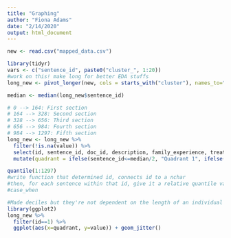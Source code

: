 ```yaml
---
title: "Graphing"
author: "Fiona Adams"
date: "2/14/2020"
output: html_document
---
```


```r
new <- read.csv("mapped_data.csv")
```

```r
library(tidyr)
vars <- c("sentence_id", paste0("cluster_", 1:20))
#work on this! make long for better EDA stuffs
long_new <- pivot_longer(new, cols = starts_with("cluster"), names_to="cluster")

median <- median(long_new$sentence_id)

# 0 --> 164: First section
# 164 --> 328: Second section
# 328 --> 656: Third section
# 656 --> 984: Fourth section
# 984 --> 1297: Fifth section
long_new <- long_new %>%
  filter(!is.na(value)) %>%
  select(id, sentence_id, doc_id, description, family_experience, treatment_prof, personal_experience, value) %>%
  mutate(quadrant = ifelse(sentence_id<=median/2, "Quadrant 1", ifelse(sentence_id <=median, "Quadrant 2", ifelse(sentence_id <= median*2, "Quadrant 3", ifelse(sentence_id <= median*3, "Quadrant 4", "Quadrant 5")))))
```

```r
quantile(1:1297)
#write function that determined id, connects id to a nchar
#then, for each sentence within that id, give it a relative quantile value
#case_when
```



```r
#Made deciles but they're not dependent on the length of an individual interview
library(ggplot2)
long_new %>% 
  filter(id==1) %>%
  ggplot(aes(x=quadrant, y=value)) + geom_jitter()
```

